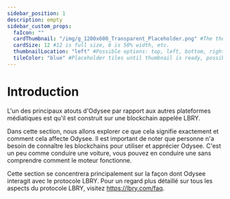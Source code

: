 ---
sidebar_position: 1
description: empty
sidebar_custom_props:
  faIcon: ""
  cardThumbnail: "/img/g_1200x600_Transparent_Placeholder.png" #The thumbnail on the category card.
  cardSize: 12 #12 is full size, 6 is 50% width, etc.
  thumbnailLocation: "left" #Possible options: top, left, bottom, right, none
  tileColor: "blue" #Placeholder tiles until thumbnail is ready, possible options: blue, cream, darkpurple, lightpurple, mauve, orange, pink, none
---

# Introduction

L'un des principaux atouts d'Odysee par rapport aux autres plateformes médiatiques est qu'il est construit sur une blockchain appelée LBRY.

Dans cette section, nous allons explorer ce que cela signifie exactement et comment cela affecte Odysee. Il est important de noter que personne n'a besoin de connaître les blockchains pour utiliser et apprécier Odysee. C'est un peu comme conduire une voiture, vous pouvez en conduire une sans comprendre comment le moteur fonctionne.

Cette section se concentrera principalement sur la façon dont Odysee interagit avec le protocole LBRY. Pour un regard plus détaillé sur tous les aspects du protocole LBRY, visitez https://lbry.com/faq.

<CategoryCards/>
